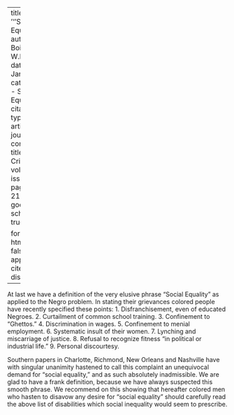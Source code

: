 
---
title: '''Social Equality'''
author: Du Bois, W.E.B.
date: Jan. 1911
categories: 
  - Social Equality
citation: 
  type: article-journal
  container-title: The Crisis
  volume: 1
  issue: 3
  page: 20-21
google-scholar: true

format:
  html:
    toc: false
    appendix-cite-as: display
---


At last we have a definition of the very elusive phrase "Social Equality" as applied to the Negro problem. In stating their grievances colored people have recently specified these points:
1. Disfranchisement, even of educated Negroes.
2. Curtailment of common school training.
3. Confinement to "Ghettos."
4. Discrimination in wages.
5. Confinement to menial employment.
6. Systematic insult of their women.
7. Lynching and miscarriage of justice.
8. Refusal to recognize fitness "in political or industrial life."
9. Personal discourtesy.

Southern papers in Charlotte, Richmond, New Orleans and Nashville have with singular unanimity hastened to call this complaint an unequivocal demand for "social equality," and as such absolutely inadmissible. We are glad to have a frank definition, because we have always suspected this smooth phrase. We recommend on this showing that hereafter colored men who hasten to disavow any desire for "social equality" should carefully read the above list of disabilities which social inequality would seem to prescribe.

